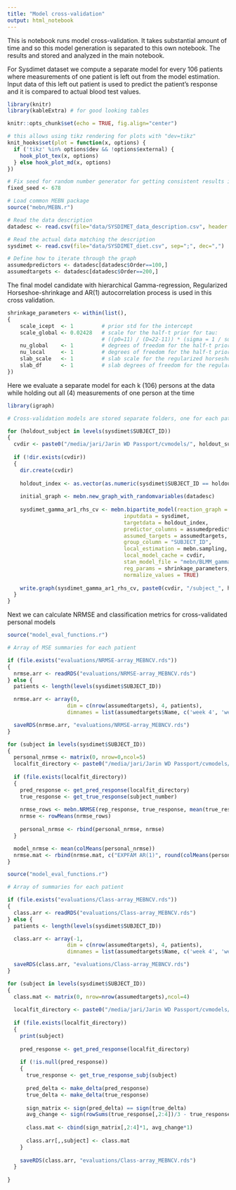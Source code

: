 ```yaml
---
title: "Model cross-validation"
output: html_notebook
---
```


This is notebook runs model cross-validation. It takes substantial amount of time and so this model generation is separated to this own notebook. The results and stored and analyzed in the main notebook.

For Sysdimet dataset we compute a separate model for every 106 patients where measurements of one patient is left out from the model estimation. Input data of this left out patient is used to predict the patient's response and it is compared to actual blood test values.

```r
library(knitr)
library(kableExtra) # for good looking tables

knitr::opts_chunk$set(echo = TRUE, fig.align="center")

# this allows using tikz rendering for plots with "dev=tikz"
knit_hooks$set(plot = function(x, options) {
  if ('tikz' %in% options$dev && !options$external) {
    hook_plot_tex(x, options)
  } else hook_plot_md(x, options)
})

# Fix seed for random number generator for getting consistent results in kmeans etc.
fixed_seed <- 678

# Load common MEBN package
source("mebn/MEBN.r")
```

```r

# Read the data description
datadesc <- read.csv(file="data/SYSDIMET_data_description.csv", header = TRUE, sep = ";")

# Read the actual data matching the description
sysdimet <- read.csv(file="data/SYSDIMET_diet.csv", sep=";", dec=",")

# Define how to iterate through the graph
assumedpredictors <- datadesc[datadesc$Order==100,]    
assumedtargets <- datadesc[datadesc$Order==200,] 
```

The final model candidate with hierarchical Gamma-regression, Regularized Horseshoe-shrinkage and AR(1) autocorrelation process is used in this cross validation.

```r
shrinkage_parameters <- within(list(),
{
    scale_icept  <- 1         # prior std for the intercept
    scale_global <- 0.02428   # scale for the half-t prior for tau: 
                              # ((p0=11) / (D=22-11)) * (sigma = 1 / sqrt(n=106*4))
    nu_global    <- 1         # degrees of freedom for the half-t priors for tau
    nu_local     <- 1         # degrees of freedom for the half-t priors for lambdas
    slab_scale   <- 1         # slab scale for the regularized horseshoe
    slab_df      <- 1         # slab degrees of freedom for the regularized horseshoe           
})
```

Here we evaluate a separate model for each k (106) persons at the data while holding out all (4) measurements of one person at the time

```r
library(igraph)

# Cross-validation models are stored separate folders, one for each patient.

for (holdout_subject in levels(sysdimet$SUBJECT_ID))
{
  cvdir <- paste0("/media/jari/Jarin WD Passport/cvmodels/", holdout_subject)
  
  if (!dir.exists(cvdir))
  {
    dir.create(cvdir)
  
    holdout_index <- as.vector(as.numeric(sysdimet$SUBJECT_ID == holdout_subject))
  
    initial_graph <- mebn.new_graph_with_randomvariables(datadesc)
    
    sysdimet_gamma_ar1_rhs_cv <- mebn.bipartite_model(reaction_graph = initial_graph, 
                                     inputdata = sysdimet,
                                     targetdata = holdout_index,
                                     predictor_columns = assumedpredictors, 
                                     assumed_targets = assumedtargets, 
                                     group_column = "SUBJECT_ID",
                                     local_estimation = mebn.sampling,
                                     local_model_cache = cvdir, 
                                     stan_model_file = "mebn/BLMM_gamma_ar1_rhs_cv.stan",
                                     reg_params = shrinkage_parameters,
                                     normalize_values = TRUE)
  
    write.graph(sysdimet_gamma_ar1_rhs_cv, paste0(cvdir, "/subject_", holdout_subject, ".graphml", "graphml"))
  }
}
```

Next we can calculate NRMSE and classification metrics for cross-validated personal models

```r
source("model_eval_functions.r")

# Array of MSE summaries for each patient

if (file.exists("evaluations/NRMSE-array_MEBNCV.rds"))
{
  nrmse.arr <- readRDS("evaluations/NRMSE-array_MEBNCV.rds")
} else {
  patients <- length(levels(sysdimet$SUBJECT_ID))

  nrmse.arr <- array(0, 
                   dim = c(nrow(assumedtargets), 4, patients),
                   dimnames = list(assumedtargets$Name, c('week 4', 'week 8', 'week 12', '12 week change'), levels(sysdimet$SUBJECT_ID)))

  saveRDS(nrmse.arr, "evaluations/NRMSE-array_MEBNCV.rds")
}

for (subject in levels(sysdimet$SUBJECT_ID))
{
  personal_nrmse <- matrix(0, nrow=0,ncol=5)
  localfit_directory <- paste0("/media/jari/Jarin WD Passport/cvmodels/", subject)
  
  if (file.exists(localfit_directory))
  {
    pred_response <- get_pred_response(localfit_directory)
    true_response <- get_true_response(subject_number)
  
    nrmse_rows <- mebn.NRMSE(rep_response, true_response, mean(true_response))
    nrmse <- rowMeans(nrmse_rows)
  
    personal_nrmse <- rbind(personal_nrmse, nrmse)
  }

  model_nrmse <- mean(colMeans(personal_nrmse))
  nrmse.mat <- rbind(nrmse.mat, c("EXPFAM AR(1)", round(colMeans(personal_nrmse), 3), round(model_nrmse, 3)))
}

```


```r
source("model_eval_functions.r")

# Array of summaries for each patient

if (file.exists("evaluations/Class-array_MEBNCV.rds"))
{
  class.arr <- readRDS("evaluations/Class-array_MEBNCV.rds")
} else {
  patients <- length(levels(sysdimet$SUBJECT_ID))

  class.arr <- array(-1, 
                   dim = c(nrow(assumedtargets), 4, patients),
                   dimnames = list(assumedtargets$Name, c('week 4', 'week 8', 'week 12', '12 week change'), levels(sysdimet$SUBJECT_ID)))

  saveRDS(class.arr, "evaluations/Class-array_MEBNCV.rds")
}

for (subject in levels(sysdimet$SUBJECT_ID))
{
  class.mat <- matrix(0, nrow=nrow(assumedtargets),ncol=4)
  
  localfit_directory <- paste0("/media/jari/Jarin WD Passport/cvmodels/", subject, "/")
  
  if (file.exists(localfit_directory))
  {
    print(subject)
    
    pred_response <- get_pred_response(localfit_directory)
    
    if (!is.null(pred_response))
    {
      true_response <- get_true_response_subj(subject)
    
      pred_delta <- make_delta(pred_response)
      true_delta <- make_delta(true_response)
      
      sign_matrix <- sign(pred_delta) == sign(true_delta)
      avg_change <- sign(rowSums(true_response[,2:4])/3 - true_response[,1]) == sign(rowSums(pred_response[,2:4])/3 - pred_response[,1])
      
      class.mat <- cbind(sign_matrix[,2:4]*1, avg_change*1)
      
      class.arr[,,subject] <- class.mat
    }
    
    saveRDS(class.arr, "evaluations/Class-array_MEBNCV.rds")
  }
  
}

```


